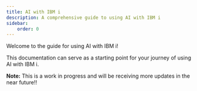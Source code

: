 ```yaml
---
title: AI with IBM i
description: A comprehensive guide to using AI with IBM i
sidebar:
    order: 0
---
```


Welcome to the guide for using AI with IBM i!

This documentation can serve as a starting point for your journey of using AI with IBM i.


**Note:** This is a work in progress and will be receiving more updates in the near future!!
